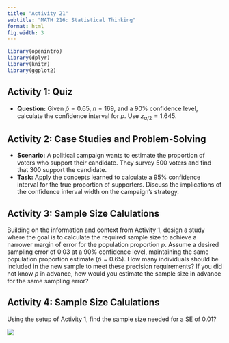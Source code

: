 ```yaml
---
title: "Activity 21"
subtitle: "MATH 216: Statistical Thinking"
format: html
fig.width: 3
---
```


```r
library(openintro)
library(dplyr)
library(knitr)
library(ggplot2)
```

## Activity 1: Quiz

- **Question:** Given $\hat{p} = 0.65$, $n = 169$, and a 90% confidence level, calculate the confidence interval for $p$. Use $z_{\alpha/2} = 1.645$.

\vspace*{1in}

## Activity 2: Case Studies and Problem-Solving

- **Scenario:** A political campaign wants to estimate the proportion of voters who support their candidate. They survey 500 voters and find that 300 support the candidate.
- **Task:** Apply the concepts learned to calculate a 95% confidence interval for the true proportion of supporters. Discuss the implications of the confidence interval width on the campaign's strategy.

\vspace*{1in}


## Activity 3: Sample Size Calulations

Building on the information and context from Activity 1, design a study where the goal is to calculate the required sample size to achieve a narrower margin of error for the population proportion $p$. Assume a desired sampling error of 0.03 at a $90 \%$ confidence level, maintaining the same population proportion estimate $(\hat{p}=0.65)$. How many individuals should be included in the new sample to meet these precision requirements? If you did not know $p$ in advance, how would you estimate the sample size in advance for the same sampling error?

\vspace*{1in}


## Activity 4: Sample Size Calulations

Using the setup of Activity 1, find the sample size needed for a SE of 0.01?

![](images/Day21-8.png) 



